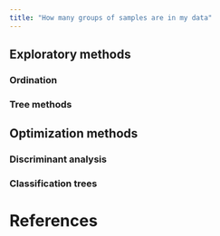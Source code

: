 ```yaml
---
title: "How many groups of samples are in my data"
---
```



## Exploratory methods

### Ordination

### Tree methods


## Optimization methods

### Discriminant analysis


### Classification trees



# References

